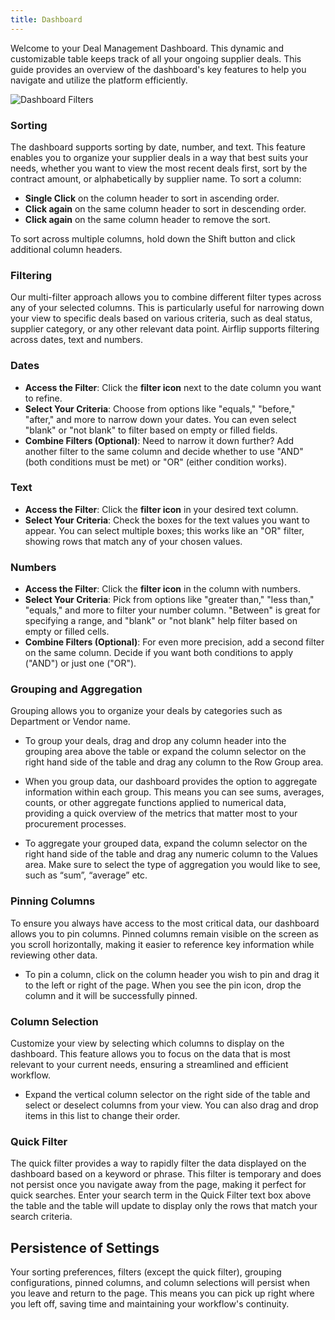 ```yaml
---
title: Dashboard
---
```


Welcome to your Deal Management Dashboard. This dynamic and customizable table keeps track of all your ongoing supplier deals. This guide provides an overview of the dashboard's key features to help you navigate and utilize the platform efficiently.

![Dashboard Filters](/images/gifs_images/dealmanagement-dashboard.gif)

### **Sorting**

The dashboard supports sorting by date, number, and text. This feature enables you to organize your supplier deals in a way that best suits your needs, whether you want to view the most recent deals first, sort by the contract amount, or alphabetically by supplier name. To sort a column:

- **Single Click** on the column header to sort in ascending order.
- **Click again** on the same column header to sort in descending order.
- **Click again** on the same column header to remove the sort.

To sort across multiple columns, hold down the Shift button and click additional column headers.

### **Filtering**

Our multi-filter approach allows you to combine different filter types across any of your selected columns. This is particularly useful for narrowing down your view to specific deals based on various criteria, such as deal status, supplier category, or any other relevant data point. Airflip supports filtering across dates, text and numbers.

### Dates

- **Access the Filter**: Click the **filter icon** next to the date column you want to refine.
- **Select Your Criteria**: Choose from options like "equals," "before," "after," and more to narrow down your dates. You can even select "blank" or "not blank" to filter based on empty or filled fields.
- **Combine Filters (Optional)**: Need to narrow it down further? Add another filter to the same column and decide whether to use "AND" (both conditions must be met) or "OR" (either condition works).

### **Text**

- **Access the Filter**: Click the **filter icon** in your desired text column.
- **Select Your Criteria**: Check the boxes for the text values you want to appear. You can select multiple boxes; this works like an "OR" filter, showing rows that match any of your chosen values.

### **Numbers**

- **Access the Filter**: Click the **filter icon** in the column with numbers.
- **Select Your Criteria**: Pick from options like "greater than," "less than," "equals," and more to filter your number column. "Between" is great for specifying a range, and "blank" or "not blank" help filter based on empty or filled cells.
- **Combine Filters (Optional)**: For even more precision, add a second filter on the same column. Decide if you want both conditions to apply ("AND") or just one ("OR").

### **Grouping and Aggregation**

Grouping allows you to organize your deals by categories such as Department or Vendor name.

- To group your deals, drag and drop any column header into the grouping area above the table or expand the column selector on the right hand side of the table and drag any column to the Row Group area.

- When you group data, our dashboard provides the option to aggregate information within each group. This means you can see sums, averages, counts, or other aggregate functions applied to numerical data, providing a quick overview of the metrics that matter most to your procurement processes.

- To aggregate your grouped data, expand the column selector on the right hand side of the table and drag any numeric column to the Values area. Make sure to select the type of aggregation you would like to see, such as “sum”, “average” etc.

### **Pinning Columns**

To ensure you always have access to the most critical data, our dashboard allows you to pin columns. Pinned columns remain visible on the screen as you scroll horizontally, making it easier to reference key information while reviewing other data.

- To pin a column, click on the column header you wish to pin and drag it to the left or right of the page. When you see the pin icon, drop the column and it will be successfully pinned.

### **Column Selection**

Customize your view by selecting which columns to display on the dashboard. This feature allows you to focus on the data that is most relevant to your current needs, ensuring a streamlined and efficient workflow.

- Expand the vertical column selector on the right side of the table and select or deselect columns from your view. You can also drag and drop items in this list to change their order.

### **Quick Filter**

The quick filter provides a way to rapidly filter the data displayed on the dashboard based on a keyword or phrase. This filter is temporary and does not persist once you navigate away from the page, making it perfect for quick searches. Enter your search term in the Quick Filter text box above the table and the table will update to display only the rows that match your search criteria.

## **Persistence of Settings**

Your sorting preferences, filters (except the quick filter), grouping configurations, pinned columns, and column selections will persist when you leave and return to the page. This means you can pick up right where you left off, saving time and maintaining your workflow's continuity.

